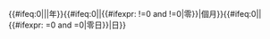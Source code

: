 {{#ifeq:0|{{{1|}}}||{{{1}}}年}}{{#ifeq:0|{{{2|}}}|{{#ifexpr: {{{1|}}}!=0 and {{{3|}}}!=0|零}}|{{{2}}}個月}}{{#ifeq:0|{{{3|}}}|{{#ifexpr: {{{1|}}}=0 and {{{2|}}}=0|零日}}|{{{3}}}日}}